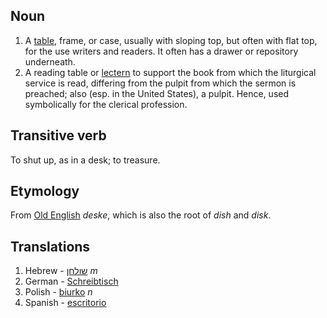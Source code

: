 ==Noun== 

# A [[table]], frame, or case, usually with sloping top, but often with flat top, for the use writers and readers. It often has a drawer or repository underneath.
# A reading table or [[lectern]] to support the book from which the liturgical service is read, differing from the pulpit from which the sermon is preached; also (esp. in the United States), a pulpit. Hence, used symbolically for the clerical profession.

==Transitive verb==
To shut up, as in a desk; to treasure.

==Etymology==
From [[Old English]] ''deske'', which is also the root of ''dish'' and ''disk''.

==Translations==
# Hebrew - [[שולחן]] ''m''
# German - [[Schreibtisch]]
# Polish - [[biurko]] ''n''
# Spanish - [[escritorio]]